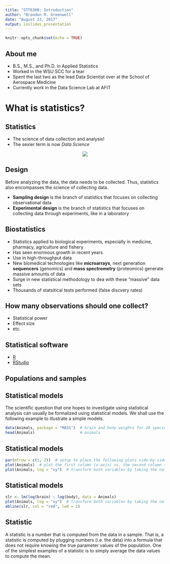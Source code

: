 ```yaml
---
title: "STT6300: Introduction"
author: "Brandon M. Greenwell"
date: "August 23, 2017"
output: ioslides_presentation
---
```


```r
knitr::opts_chunk$set(echo = TRUE)
```

## About me

* B.S., M.S., and Ph.D. in Applied Statistics
* Worked in the WSU SCC for a tear
* Spent the last two as the lead Data Scientist over at the School of Aerospace Medicine
* Currently work in the Data Science Lab at AFIT


# What is statistics?


## Statistics

* The science of data collection and analysis!
* The sexier term is now *Data Science*

<center>![](kermit-statistics.gif)</center>


## Design

Before analyzing the data, the data needs to be collected. Thus, statistics also encompasses the science of collecting data.

* **Sampling design** is the branch of statistics that focuses on collecting observational data
* **Experimental design** is the branch of statistics that focuses on collecting data through experiments, like in a laboratory



## Biostatistics

* Statistics applied to biological experiments, especially in medicine, pharmacy, agriculture and fishery
* Has seen enormous growth in recent years
* Use in high-throughput data
* New biomedical technologies like **microarrays**, next generation **sequencers** (genomics) and **mass spectrometry** (proteomics) generate massive amounts of data
* Surge in new statistical methodology to dea with these "massive" data sets
* Thousands of statsitical tests performed (false discvery rates)


## How many observations should one collect?

* Statistical power
* Effect size
* etc.


## Statistical software

* [R](https://www.r-project.org/)
* [RStudio](https://www.rstudio.com/)


## Populations and samples

## Statistical models

The scientific question that one hopes to investigate using statistical analysis can usually be formalized using statistical models. We shall use the following example to illustrate a simple models.

```r
data(Animals, package = "MASS")  # brain and body weights for 28 species of land
head(Animals)                    # animals
```


## Statistical models

```r
par(mfrow = c(1, 2))  # setup to place the following plots side-by-side
plot(Animals)  # plot the first column (x-axis) vs. the second column (y-axis)
plot(Animals, log = "xy")  # transform both variables by taking the natural log
```


## Statistical models

```r
slr <- lm(log(brain) ~ log(body), data = Animals)
plot(Animals, log = "xy")  # transform both variables by taking the natural log
abline(slr, col = "red", lwd = 2)
```


## Statistic

A statistic is a number that is computed from the data in a sample. That is, a statistic is
computed by plugging numbers (i.e. the data) into a formula that does not require knowing the true
parameter values of the population. One of the simplest examples of a statistic is to simply average the
data values to compute the mean.